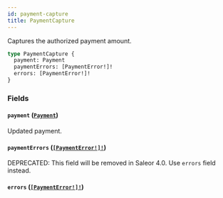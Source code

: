 ```yaml
---
id: payment-capture
title: PaymentCapture
---
```


Captures the authorized payment amount.

```graphql
type PaymentCapture {
  payment: Payment
  paymentErrors: [PaymentError!]!
  errors: [PaymentError!]!
}
```

### Fields

#### `payment` ([`Payment`](/docs/developer/api-reference/objects/payment))

Updated payment.

#### `paymentErrors` ([`[PaymentError!]!`](/docs/developer/api-reference/objects/payment-error))

<span class="badge badge--warning">DEPRECATED: This field will be removed in Saleor 4.0. Use `errors` field instead.</span>

#### `errors` ([`[PaymentError!]!`](/docs/developer/api-reference/objects/payment-error))

